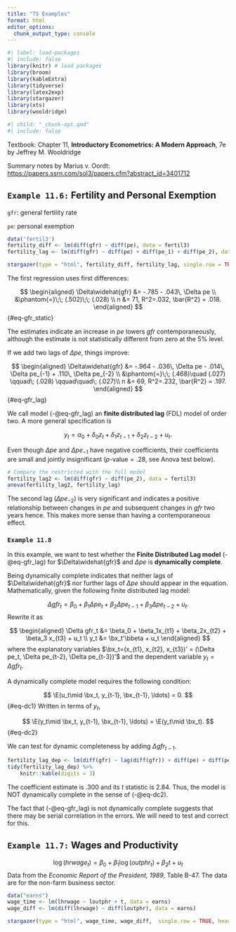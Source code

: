 ```yaml
---
title: "TS Examples"
format: html
editor_options: 
  chunk_output_type: console
---
```



```r
#| label: load-packages
#| include: false
library(knitr) # load packages
library(broom)
library(kableExtra)
library(tidyverse)
library(latex2exp)
library(stargazer)
library(xts)
library(wooldridge)
```

```r
#| child: "_chunk-opt.qmd"
#| include: false
```


Textbook: Chapter 11, **Introductory Econometrics: A Modern Approach**, 7e by Jeffrey M. Wooldridge

Summary notes by Marius v. Oordt: <https://papers.ssrn.com/sol3/papers.cfm?abstract_id=3401712>

## `Example 11.6:` Fertility and Personal Exemption

`gfr`: general fertility rate

`pe`: personal exemption

```r
data('fertil3')
fertility_diff <- lm(diff(gfr) ~ diff(pe), data = fertil3)
fertility_lag <- lm(diff(gfr) ~ diff(pe) + diff(pe_1) + diff(pe_2), data = fertil3)
```

```r
stargazer(type = "html", fertility_diff, fertility_lag, single.row = TRUE, header = FALSE, digits=5, notes = "<span>&#42;</span>: p<0.1; <span>&#42;&#42;</span>: <strong>p<0.05</strong>; <span>&#42;&#42;&#42;</span>: p<0.01 <br> Standard errors in parentheses.", notes.append = FALSE)
```

The first regression uses first differences:

$$
\begin{aligned}
\Delta\widehat{gfr} &= -.785 - .043\, \Delta pe \\
&\phantom{=}\;\; (.502)\;\; (.028) \\
n &= 71, R^2=.032, \bar{R^2} = .018.
\end{aligned}
$$  {#eq-gfr_static}

The estimates indicate an increase in $pe$ lowers $gfr$ contemporaneously, although the estimate is not statistically different from zero at the 5% level.

If we add two lags of $\Delta pe,$ things improve:

$$
\begin{aligned}
\Delta\widehat{gfr} &= -.964 - .036\, \Delta pe - .014\, \Delta pe_{-1} + .110\, \Delta pe_{-2} \\
&\phantom{=}\;\; (.468)\quad (.027) \qquad\; (.028) \qquad\quad\; (.027)\\
n &= 69, R^2=.232, \bar{R^2} = .197.
\end{aligned}
$$ {#eq-gfr_lag}

We call model (-@eq-gfr_lag) an **finite distributed lag** (FDL) model of order two. A more general specification is

$$
y_t = \alpha_0 + \delta_0 z_t + \delta_1 z_{t-1} + \delta_2 z_{t-2} + u_t .
$$

Even though $\Delta pe$ and $\Delta pe_{-1}$ have negative coefficients, their coefficients are small and jointly insignificant ($p\text{-value}=.28,$ see Anova test below). 

```r
# Compare the restricted with the full model
fertility_lag2 <- lm(diff(gfr) ~ diff(pe_2), data = fertil3)
anova(fertility_lag2, fertility_lag)
```

The second lag ($\Delta pe_{-2}$) is very significant and indicates a positive relationship between changes in $pe$ and subsequent changes in $gfr$ two years hence. This makes more sense than having a contemporaneous effect.


### `Example 11.8`

In this example, we want to test whether the **Finite Distributed Lag model** (-@eq-gfr_lag) for $\Delta\widehat{gfr}$ and $\Delta pe$ is **dynamically complete**.

Being dynamically complete indicates that neither lags of $\Delta\widehat{gfr}$ nor further lags of $\Delta pe$ should appear in the equation. Mathematically, given the following finite distributed lag model:

$$
\Delta gfr_t = \beta_0 + \beta_1\Delta pe_t + \beta_2\Delta pe_{t-1} + \beta_3 \Delta pe_{t-2} + u_t .
$$
Rewrite it as

$$
\begin{aligned}
\Delta gfr_t &= \beta_0 + \beta_1x_{t1} + \beta_2x_{t2} + \beta_3 x_{t3} + u_t \\
y_t &= \bx_t'\bbeta + u_t
\end{aligned}
$$
where the explanatory variables $\bx_t=(x_{t1}, x_{t2}, x_{t3})' = (\Delta pe_t, \Delta pe_{t-2}, \Delta pe_{t-3})'$ and the dependent variable $y_t=\Delta gfr_t.$

A dynamically complete model requires the following condition:

$$
\E(u_t\mid \bx_t, y_{t-1}, \bx_{t-1}, \ldots) = 0.
$$ {#eq-dc1}
Written in terms of $y_t,$

$$
\E(y_t\mid \bx_t, y_{t-1}, \bx_{t-1}, \ldots) = \E(y_t\mid \bx_t).
$$  {#eq-dc2}

We can test for dynamic completeness by adding $\Delta gfr_{t-1}.$

```r
fertility_lag_dep <- lm(diff(gfr) ~ lag(diff(gfr)) + diff(pe) + diff(pe_1) + diff(pe_2), data = fertil3)
tidy(fertility_lag_dep) %>% 
    knitr::kable(digits = 3) 
```

The coefficient estimate is .300 and its $t$ statistic is 2.84. Thus, the model is NOT dynamically complete in the sense of (-@eq-dc2).


The fact that (-@eq-gfr_lag) is not dynamically complete suggests that there may be serial correlation in the errors. We will need to test and correct for this.



## `Example 11.7:` Wages and Productivity


$$\log(hrwage_t) = \beta_0 + \beta_1\log(outphr_t) + \beta_2t + u_t$$
Data from the _Economic Report of the President, 1989_, Table B-47. The data are for the non-farm business sector.

```r
data("earns")
wage_time <- lm(lhrwage ~ loutphr + t, data = earns)
wage_diff <- lm(diff(lhrwage) ~ diff(loutphr), data = earns)
```

```r
stargazer(type = "html", wage_time, wage_diff,  single.row = TRUE, header = FALSE, digits=5, notes = "<span>&#42;</span>: p<0.1; <span>&#42;&#42;</span>: <strong>p<0.05</strong>; <span>&#42;&#42;&#42;</span>: p<0.01 <br> Standard errors in parentheses.", notes.append = FALSE)
```